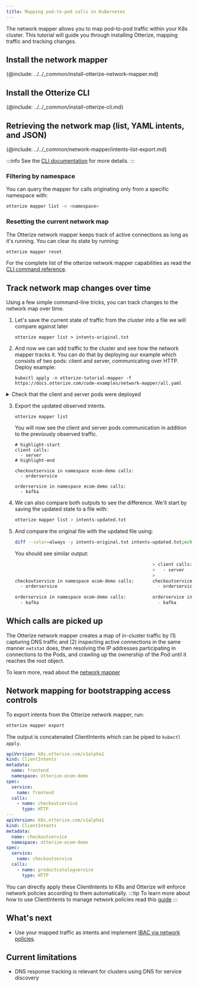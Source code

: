 ```yaml
---
title: Mapping pod-to-pod calls in Kubernetes
---
```


The network mapper allows you to map pod-to-pod traffic within your K8s cluster. This tutorial will guide you
through installing Otterize, mapping traffic and tracking changes.

## Install the network mapper

{@include: ../../_common/install-otterize-network-mapper.md}

## Install the Otterize CLI

{@include: ../../_common/install-otterize-cli.md}


## Retrieving the network map (list, YAML intents, and JSON)

{@include: ../../_common/network-mapper/intents-list-export.md}

:::info
See the [CLI documentation](/cli) for more details.
:::

### Filtering by namespace
You can query the mapper for calls originating only from a specific namespace with:
```bash
otterize mapper list -n <namespace>
```

### Resetting the current network map
The Otterize network mapper keeps track of active connections as long as it's running. You can clear its state by running:
```bash
otterize mapper reset
```

For the complete list of the otterize network mapper capabilities as read the [CLI command reference](/cli/#network-mapper).

## Track network map changes over time

Using a few simple command-line tricks, you can track changes to the network map over time.

1. Let's save the current state of traffic from the cluster into a file we will compare against later
   ```shell
   otterize mapper list > intents-original.txt
   ```

2. And now we can add traffic to the cluster and see how the network mapper tracks it. You can do that by deploying our
   example
   which consists of two pods: client and server, communicating over HTTP. Deploy example:
   ```shell
   kubectl apply -n otterize-tutorial-mapper -f https://docs.otterize.com/code-examples/network-mapper/all.yaml
   ```

<details>
<summary>Check that the client and server pods were deployed</summary>

```bash
kubectl get pods -n otterize-tutorial-mapper
```
You should see
```
NAME                      READY   STATUS    RESTARTS   AGE
client-756f7677f8-d6qdq   1/1     Running   0          45s
server-6698c58cbc-ssxvx   1/1     Running   0          45s
```
</details>

3. Export the updated observed intents.
   ```shell
   otterize mapper list
   ```
   You will now see the client and server pods communication in addition
   to the previously observed traffic.
   ```shell
   # highlight-start
   client calls:
     - server
   # highlight-end

   checkoutservice in namespace ecom-demo calls:
     - orderservice

   orderservice in namespace ecom-demo calls:
     - kafka
   ```
5. We can also compare both outputs to see the difference. We'll start by saving the updated state to a file with:
   ```bash
   otterize mapper list > intents-updated.txt
   ```
6. And compare the original file with the updated file using:
   ```bash
   diff --color=always -y intents-original.txt intents-updated.txt;echo
   ```
   You should see similar output:
   ```bash
                                                       > client calls:
                                                       >   - server
                                                       >
   checkoutservice in namespace ecom-demo calls:       checkoutservice in namespace ecom-demo calls:
     - orderservice                                      - orderservice

   orderservice in namespace ecom-demo calls:          orderservice in namespace ecom-demo calls:
     - kafka                                             - kafka
      ```


## Which calls are picked up
The Otterize network mapper creates a map of in-cluster traffic by (1) capturing DNS traffic and (2) inspecting active connections in the same manner `netstat` does, then resolving the IP addresses participating in connections to the Pods, and crawling up the ownership of the Pod until it reaches the root object.

To learn more, read about the [network mapper](/components/network-mapper)

<!-- FIXME
:::tip
Checkout this blog by Evyatar Meged about how we implemented this feature.
:::
-->

## Network mapping for bootstrapping access controls
To export intents from the Otterize network mapper, run:
```bash
otterize mapper export
```
The output is concatenated ClientIntents which can be piped to `kubectl apply`.
```yaml
apiVersion: k8s.otterize.com/v1alpha1
kind: ClientIntents
metadata:
  name: frontend
  namespace: otterize-ecom-demo
spec:
  service:
    name: frontend
  calls:
    - name: checkoutservice
      type: HTTP
---
apiVersion: k8s.otterize.com/v1alpha1
kind: ClientIntents
metadata:
  name: checkoutservice
  namespace: otterize-ecom-demo
spec:
  service:
    name: checkoutservice
  calls:
    - name: productcatalogservice
      type: HTTP
```

You can directly apply these ClientIntents to K8s and Otterize will enforce network policies according to them automatically.
:::tip
To learn more about how to use ClientIntents to manage network policies read this [guide](/guides/k8s-ibac-via-network-policies/)
:::

## What's next

- Use your mapped traffic as intents and implement [IBAC via network policies](/guides/k8s-ibac-via-network-policies/).


## Current limitations

* DNS response tracking is relevant for clusters using DNS for service discovery
